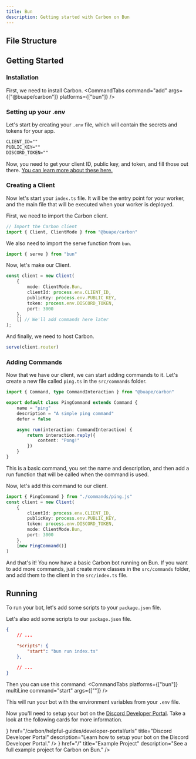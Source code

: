 ```yaml
---
title: Bun
description: Getting started with Carbon on Bun
---
```



## File Structure

<Files>
	<Folder name="src" defaultOpen>
		<File name="index.ts" />
		<Folder name="commands" defaultOpen>
			<File name="ping.ts" />
		</Folder>
	</Folder>
	<File name=".env" />
	<File name="package.json" />
</Files>

## Getting Started

### Installation 
First, we need to install Carbon.
<CommandTabs command="add" args={["@buape/carbon"]} platforms={["bun"]} />

### Setting up your .env

Let's start by creating your `.env` file, which will contain the secrets and tokens for your app.

```txt title=".env"
CLIENT_ID=""
PUBLIC_KEY=""
DISCORD_TOKEN=""
```

Now, you need to get your client ID, public key, and token, and fill those out there. [You can learn more about these here.](/carbon/helpful-guides/developer-portal/create-a-bot)

### Creating a Client

Now let's start your `index.ts` file. It will be the entry point for your worker, and the main file that will be executed when your worker is deployed.

First, we need to import the Carbon client.
```ts 
// Import the Carbon client
import { Client, ClientMode } from "@buape/carbon"
```

We also need to import the serve function from `bun`.
```ts
import { serve } from "bun"
```

Now, let's make our Client.
```ts
const client = new Client(
	{
		mode: ClientMode.Bun, 
		clientId: process.env.CLIENT_ID,
		publicKey: process.env.PUBLIC_KEY, 
		token: process.env.DISCORD_TOKEN,
		port: 3000
	},
	[] // We'll add commands here later
);
```

And finally, we need to host Carbon.
```ts
serve(client.router)
```

### Adding Commands

Now that we have our client, we can start adding commands to it. Let's create a new file called `ping.ts` in the `src/commands` folder.
```ts title="src/commands/ping.ts"
import { Command, type CommandInteraction } from "@buape/carbon"

export default class PingCommand extends Command {
	name = "ping"
	description = "A simple ping command"
	defer = false

	async run(interaction: CommandInteraction) {
		return interaction.reply({
			content: "Pong!"
		})
	}
}
```

This is a basic command, you set the name and description, and then add a run function that will be called when the command is used.

Now, let's add this command to our client. 
```ts title="src/index.ts"
import { PingCommand } from "./commands/ping.js"
const client = new Client(
	{
		clientId: process.env.CLIENT_ID,
		publicKey: process.env.PUBLIC_KEY,
		token: process.env.DISCORD_TOKEN,
		mode: ClientMode.Bun,
		port: 3000
	},
	[new PingCommand()]
)
```

And that's it! You now have a basic Carbon bot running on Bun.
If you want to add more commands, just create more classes in the `src/commands` folder, and add them to the client in the `src/index.ts` file.

## Running

To run your bot, let's add some scripts to your `package.json` file. 


Let's also add some scripts to our `package.json` file.
```json title="package.json"
{
	// ...

	"scripts": {
		"start": "bun run index.ts"
	},

	// ...
}
```

Then you can use this command:
<CommandTabs platforms={["bun"]} multiLine command="start" args={[""]} />

This will run your bot with the environment variables from your `.env` file.

Now you'll need to setup your bot on the [Discord Developer Portal](https://discord.com/developers/applications). Take a look at the following cards for more information.

<Cards>
  <Card
    icon={<LayoutDashboard />}
    href="/carbon/helpful-guides/developer-portal/urls"
    title="Discord Developer Portal"
    description="Learn how to setup your bot on the Discord Developer Portal."
  />
  <Card
    icon={<FolderGit />}
    href="/"
    title="Example Project"
    description="See a full example project for Carbon on Bun."
  />
</Cards>
